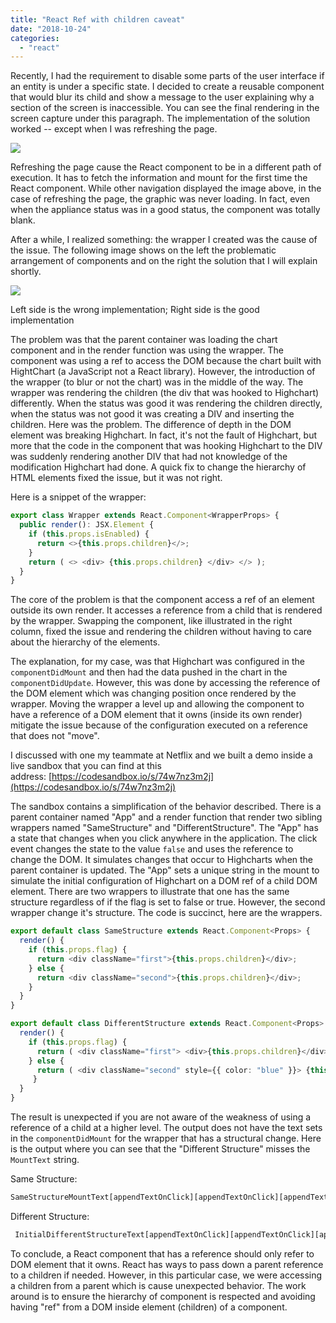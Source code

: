 ```yaml
---
title: "React Ref with children caveat"
date: "2018-10-24"
categories: 
  - "react"
---
```


Recently, I had the requirement to disable some parts of the user interface if an entity is under a specific state. I decided to create a reusable component that would blur its child and show a message to the user explaining why a section of the screen is inaccessible. You can see the final rendering in the screen capture under this paragraph. The implementation of the solution worked -- except when I was refreshing the page.

![](https://patrickdesjardins.com/blog/wp-content/uploads/2018/10/NotAvailableComponentWrapper.png)

Refreshing the page cause the React component to be in a different path of execution. It has to fetch the information and mount for the first time the React component. While other navigation displayed the image above, in the case of refreshing the page, the graphic was never loading. In fact, even when the appliance status was in a good status, the component was totally blank.

After a while, I realized something: the wrapper I created was the cause of the issue. The following image shows on the left the problematic arrangement of components and on the right the solution that I will explain shortly.

![](https://patrickdesjardins.com/blog/wp-content/uploads/2018/10/ReactParentChildrenRef.png)

Left side is the wrong implementation; Right side is the good implementation

The problem was that the parent container was loading the chart component and in the render function was using the wrapper. The component was using a ref to access the DOM because the chart built with HightChart (a JavaScript not a React library). However, the introduction of the wrapper (to blur or not the chart) was in the middle of the way. The wrapper was rendering the children (the div that was hooked to Highchart) differently. When the status was good it was rendering the children directly, when the status was not good it was creating a DIV and inserting the children. Here was the problem. The difference of depth in the DOM element was breaking Highchart. In fact, it's not the fault of Highchart, but more that the code in the component that was hooking Highchart to the DIV was suddenly rendering another DIV that had not knowledge of the modification Highchart had done. A quick fix to change the hierarchy of HTML elements fixed the issue, but it was not right.

Here is a snippet of the wrapper:

```typescript
export class Wrapper extends React.Component<WrapperProps> { 
  public render(): JSX.Element { 
    if (this.props.isEnabled) { 
      return <>{this.props.children}</>; 
    } 
    return ( <> <div> {this.props.children} </div> </> ); 
  }
}
``` 


The core of the problem is that the component access a ref of an element outside its own render. It accesses a reference from a child that is rendered by the wrapper. Swapping the component, like illustrated in the right column, fixed the issue and rendering the children without having to care about the hierarchy of the elements.

The explanation, for my case, was that Highchart was configured in the `componentDidMount` and then had the data pushed in the chart in the `componentDidUpdate`. However, this was done by accessing the reference of the DOM element which was changing position once rendered by the wrapper. Moving the wrapper a level up and allowing the component to have a reference of a DOM element that it owns (inside its own render) mitigate the issue because of the configuration executed on a reference that does not "move".

I discussed with one my teammate at Netflix and we built a demo inside a live sandbox that you can find at this address: [https://codesandbox.io/s/74w7nz3m2j](https://codesandbox.io/s/74w7nz3m2j)

The sandbox contains a simplification of the behavior described. There is a parent container named "App" and a render function that render two sibling wrappers named "SameStructure" and "DifferentStructure". The "App" has a state that changes when you click anywhere in the application. The click event changes the state to the value `false` and uses the reference to change the DOM. It simulates changes that occur to Highcharts when the parent container is updated. The "App" sets a unique string in the mount to simulate the initial configuration of Highchart on a DOM ref of a child DOM element. There are two wrappers to illustrate that one has the same structure regardless of if the flag is set to false or true. However, the second wrapper change it's structure. The code is succinct, here are the wrappers.

```typescript
export default class SameStructure extends React.Component<Props> { 
  render() { 
    if (this.props.flag) { 
      return <div className="first">{this.props.children}</div>; 
    } else { 
      return <div className="second">{this.props.children}</div>; 
    } 
  } 
}

export default class DifferentStructure extends React.Component<Props> { 
  render() { 
    if (this.props.flag) { 
      return ( <div className="first"> <div>{this.props.children}</div> </div> ); 
    } else { 
      return ( <div className="second" style={{ color: "blue" }}> {this.props.children} </div> );
     } 
  } 
}


``` 


The result is unexpected if you are not aware of the weakness of using a reference of a child at a higher level. 
The output does not have the text sets in the `componentDidMount` for the wrapper that has a structural change. 
Here is the output where you can see that the "Different Structure" misses the `MountText` string.

Same Structure:
```html  
SameStructureMountText[appendTextOnClick][appendTextOnClick][appendTextOnClick]
``` 

Different Structure:
```html  
 InitialDifferentStructureText[appendTextOnClick][appendTextOnClick][appendTextOnClick] 
``` 

To conclude, a React component that has a reference should only refer to DOM element that it owns. React has ways to pass down a parent reference to a children if needed. However, in this particular case, we were accessing a children from a parent which is cause unexpected behavior. The work around is to ensure the hierarchy of component is respected and avoiding having "ref" from a DOM inside element (children) of a component.
